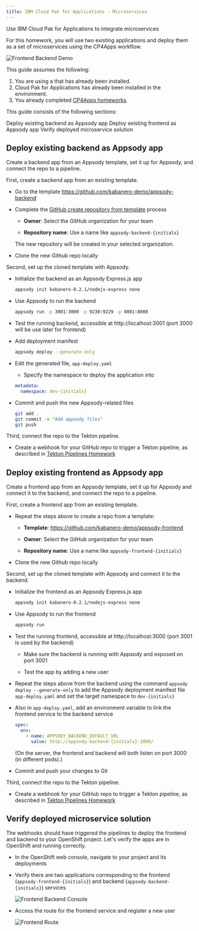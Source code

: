 ```yaml
---
title: IBM Cloud Pak for Applications - Microservices
---
```



<PageDescription>

Use IBM Cloud Pak for Applications to integrate microservices

</PageDescription>

For this homework, you will use two existing applications and deploy them as a set of microservices using the CP4Apps workflow.

![Frontend Backend Demo](images/cp4apps-front-back.png)

This guide assumes the following:

1. You are using a <Globals name="env" /> that has already been installed.
1. Cloud Pak for Applications has already been installed in the environment.
1. You already completed [CP4Apps homeworks](/developer-intermediate/cp4apps).

This guide consists of the following sections:

<AnchorLinks>
  <AnchorLink to="#deploy-existing-backend-as-appsody-app">Deploy existing backend as Appsody app</AnchorLink>
  <AnchorLink to="#deploy-existing-frontend-as-appsody-app">Deploy existing frontend as Appsody app</AnchorLink>
  <AnchorLink to="#verify-deployed-microservice-solution">Verify deployed microservice solution</AnchorLink>
</AnchorLinks>


## Deploy existing backend as Appsody app

Create a backend app from an Appsody template, set it up for Appsody, and connect the repo to a pipeline.

First, create a backend app from an existing template.

- Go to the template https://github.com/kabanero-demo/appsody-backend

- Complete the [GitHub create repository from template](https://help.github.com/en/github/creating-cloning-and-archiving-repositories/creating-a-repository-from-a-template) process

  - **Owner**: Select the GitHub organization for your team

  - **Repository name**: Use a name like `appsody-backend-{initials}`

  The new repository will be created in your selected organization.

- Clone the new Github repo locally

Second, set up the cloned template with Appsody.

- Initialize the backend as an Appsody Express.js app
    ```bash
    appsody init kabanero-0.2.1/nodejs-express none
    ```

- Use Appsody to run the backend
    ```bash
    appsody run -p 3001:3000 -p 9230:9229 -p 8081:8080
    ```

- Test the running backend, accessible at http://localhost:3001 (port 3000 will be use later for frontend)

- Add deployment manifest
    ```bash
    appsody deploy --generate-only
    ```

- Edit the generated file, `app-deploy.yaml`

    - Specify the namespace to deploy the application into
    ```yaml
    metadata:
      namespace: dev-{initials}
    ```

- Commit and push the new Appsody-related files
    ```bash
    git add .
    git commit -m "Add appsody files"
    git push
    ```

Third, connect the repo to the Tekton pipeline.

- Create a webhook for your GitHub repo to trigger a Tekton pipeline, as described in [Tekton Pipelines Homework](/developer-intermediate/cp4apps#build-an-app-with-a-tekton-pipeline)

## Deploy existing frontend as Appsody app

Create a frontend app from an Appsody template, set it up for Appsody and connect it to the backend, and connect the repo to a pipeline.

First, create a frontend app from an existing template.

- Repeat the steps above to create a repo from a template:

    - **Template**: https://github.com/kabanero-demo/appsody-frontend

    - **Owner**: Select the GitHub organization for your team

    - **Repository name**: Use a name like `appsody-frontend-{initials}`

- Clone the new Github repo locally

Second, set up the cloned template with Appsody and connect it to the backend.

- Initialize the frontend as an Appsody Express.js app
    ```bash
    appsody init kabanero-0.2.1/nodejs-express none
    ```

- Use Appsody to run the frontend
    ```bash
    appsody run
    ```

- Test the running frontend, accessible at http://localhost:3000 (port 3001 is used by the backend)

    - Make sure the backend is running with Appsody and exposed on port 3001

    - Test the app by adding a new user

- Repeat the steps above from the backend using the command `appsody deploy --generate-only` to add the Appsody deployment manifest file `app-deploy.yaml` and set the target namespace to `dev-{initials}`

- Also in `app-deploy.yaml`, add an environment variable to link the frontend service to the backend service

    ```yaml
    spec:
      env:
        - name: APPSODY_BACKEND_DEFAULT_URL
          value: http://appsody-backend-{initials}:3000/
    ```

    (On the server, the frontend and backend will both listen on port 3000 (in different pods).)

- Commit and push your changes to Git

Third, connect the repo to the Tekton pipeline.

- Create a webhook for your GitHub repo to trigger a Tekton pipeline, as described in [Tekton Pipelines Homework](/developer-intermediate/cp4apps#build-an-app-with-a-tekton-pipeline)


## Verify deployed microservice solution

The webhooks should have triggered the pipelines to deploy the frontend and backend to your OpenShift project. Let's verify the apps are in OpenShift and running correctly.

- In the OpenShift web console, navigate to your project and its deployments

- Verify there are two applications corresponding to the frontend (`appsody-frontend-{initials}`) and backend (`appsody-backend-{initials}`) services

    ![Frontend Backend Console](images/ocp-console-front-back.png)

- Access the route for the frontend service and register a new user

    ![Frontend Route](images/frontend-running.png)